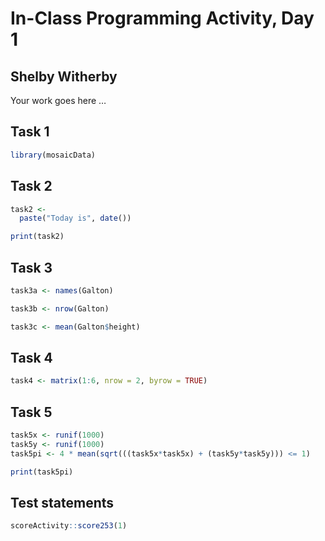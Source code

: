 # In-Class Programming Activity, Day 1
## Shelby Witherby
Your work goes here ...

## Task 1


```r
library(mosaicData)
```

## Task 2

```r
task2 <- 
  paste("Today is", date())
```

```r
print(task2)
```


## Task 3

```r
task3a <- names(Galton)
```

```r
task3b <- nrow(Galton)
```

```r
task3c <- mean(Galton$height)
```

## Task 4

```r
task4 <- matrix(1:6, nrow = 2, byrow = TRUE)
```

## Task 5

```r
task5x <- runif(1000)
task5y <- runif(1000)
task5pi <- 4 * mean(sqrt(((task5x*task5x) + (task5y*task5y))) <= 1)
```

```r
print(task5pi)
```


## Test statements

```r
scoreActivity::score253(1)
```



